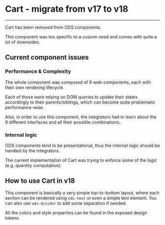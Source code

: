 
<Meta title="ODS Components/Cart" />

# Cart - migrate from v17 to v18
----

Cart has been removed from ODS components. <ods-badge size="sm" color="critical" icon="circle-xmark" label="Removed"></ods-badge>

This component was too specific to a custom need and comes with quite a lot of downsides.

## Current component issues

### Performance & Complexity

The whole component was composed of 9 web-components, each with their own rendering lifecycle.

Each of those were relying on DOM queries to update their states accordingly to their parents/siblings, which
can become quite problematic performance-wise.

Also, in order to use this component, the integrators had to learn about the 9 different interfaces and all their possible combinations.

### Internal logic

ODS components tend to be presentational, thus the internal logic should be handled by the integrators.

The current implementation of Cart was trying to enforce some of the logic (e.g. quantity computation).

## How to use Cart in v18

This component is basically a very simple top-to-bottom layout, where each section can be rendered using `ods-text` or even
a simple text element. You can also use `ods-divider` to add some separation if needed.

All the colors and style properties can be found in the exposed design tokens.
